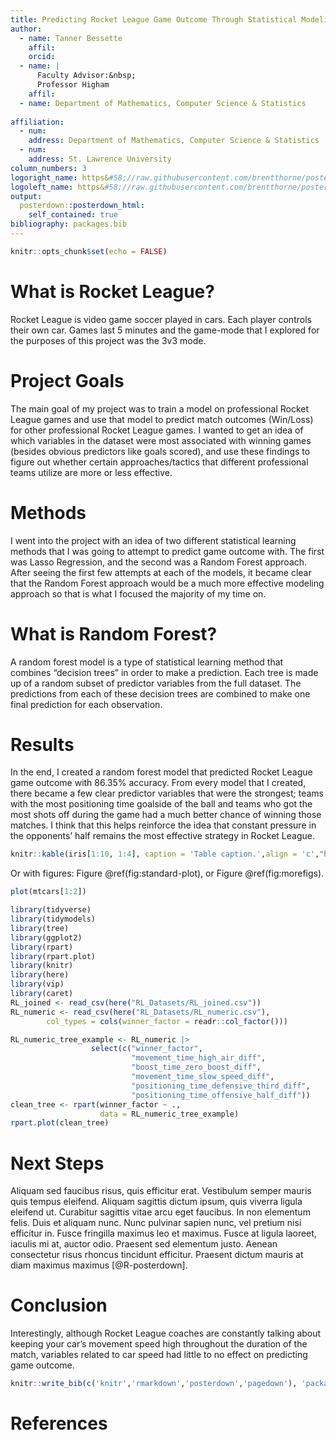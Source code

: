 ```yaml
---
title: Predicting Rocket League Game Outcome Through Statistical Modeling
author:
  - name: Tanner Bessette
    affil: 
    orcid: 
  - name: |
      Faculty Advisor:&nbsp;
      Professor Higham
    affil: 
  - name: Department of Mathematics, Computer Science & Statistics
    
affiliation: 
  - num: 
    address: Department of Mathematics, Computer Science & Statistics
  - num: 
    address: St. Lawrence University
column_numbers: 3
logoright_name: https&#58;//raw.githubusercontent.com/brentthorne/posterdown/master/images/betterhexlogo.png
logoleft_name: https&#58;//raw.githubusercontent.com/brentthorne/posterdown/master/images/betterhexlogo.png # this might be controlling posterdown logo in top right and left
output: 
  posterdown::posterdown_html:
    self_contained: true
bibliography: packages.bib
---
```














```r
knitr::opts_chunk$set(echo = FALSE)
```

# What is Rocket League?

Rocket League is video game soccer played in cars. Each player controls their own car. Games last 5 minutes and the game-mode that I explored for the purposes of this project was the 3v3 mode.

# Project Goals

The main goal of my project was to train a model on professional Rocket League games and use that model to predict match outcomes (Win/Loss) for other professional Rocket League games. I wanted to get an idea of which variables in the dataset were most associated with winning games (besides obvious predictors like goals scored), and use these findings to figure out whether certain approaches/tactics that different professional teams utilize are more or less effective.

# Methods

I went into the project with an idea of two different statistical learning methods that I was going to attempt to predict game outcome with. The first was Lasso Regression, and the second was a Random Forest approach. After seeing the first few attempts at each of the models, it became clear that the Random Forest approach would be a much more effective modeling approach so that is what I focused the majority of my time on.

# What is Random Forest?

A random forest model is a type of statistical learning method that combines “decision trees” in order to make a prediction. Each tree is made up of a random subset of predictor variables from the full dataset. The predictions from each of these decision trees are combined to make one final prediction for each observation. 

# Results

In the end, I created a random forest model that predicted Rocket League game outcome with 86.35% accuracy. From every model that I created, there became a few clear predictor variables that were the strongest; teams with the most positioning time goalside of the ball and teams who got the most shots off during the game had a much better chance of winning those matches. I think that this helps reinforce the idea that constant pressure in the opponents' half remains the most effective strategy in Rocket League. 


```r
knitr::kable(iris[1:10, 1:4], caption = 'Table caption.',align = 'c',"html")
```

Or with figures: Figure \@ref(fig:standard-plot), or Figure \@ref(fig:morefigs).

```r
plot(mtcars[1:2])
```

```r
library(tidyverse)
library(tidymodels)
library(tree)
library(ggplot2)
library(rpart)
library(rpart.plot)
library(knitr)
library(here)
library(vip)
library(caret)
RL_joined <- read_csv(here("RL_Datasets/RL_joined.csv"))
RL_numeric <- read_csv(here("RL_Datasets/RL_numeric.csv"), 
        col_types = cols(winner_factor = readr::col_factor()))

RL_numeric_tree_example <- RL_numeric |> 
                  select(c("winner_factor", 
                           "movement_time_high_air_diff",
                           "boost_time_zero_boost_diff",
                           "movement_time_slow_speed_diff",
                           "positioning_time_defensive_third_diff",
                           "positioning_time_offensive_half_diff"))
clean_tree <- rpart(winner_factor ~ ., 
                    data = RL_numeric_tree_example)
rpart.plot(clean_tree)
```

# Next Steps

Aliquam sed faucibus risus, quis efficitur erat. Vestibulum semper mauris quis tempus eleifend. Aliquam sagittis dictum ipsum, quis viverra ligula eleifend ut. Curabitur sagittis vitae arcu eget faucibus. In non elementum felis. Duis et aliquam nunc. Nunc pulvinar sapien nunc, vel pretium nisi efficitur in. Fusce fringilla maximus leo et maximus. Fusce at ligula laoreet, iaculis mi at, auctor odio. Praesent sed elementum justo. Aenean consectetur risus rhoncus tincidunt efficitur. Praesent dictum mauris at diam maximus maximus [@R-posterdown].

# Conclusion

Interestingly, although Rocket League coaches are constantly talking about keeping your car's movement speed high throughout the duration of the match, variables related to car speed had little to no effect on predicting game outcome.


```r
knitr::write_bib(c('knitr','rmarkdown','posterdown','pagedown'), 'packages.bib')
```

# References
